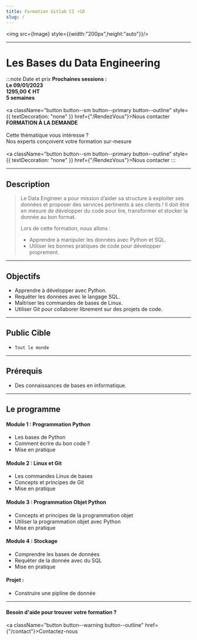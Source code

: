 ```yaml
---
title: Formation Gitlab CI ⚡CD
slug: /
---
```





<img src={Image} style={{width:"200px",height:"auto"}}/>

------------

# Les Bases du Data Engineering

:::note  Date et prix
<Tabs>
  <TabItem value="standard" label="STANDARD" default>
      <b> Prochaines sessions :</b><br/>
      <b> <CalendarMonthIcon viewBox="0 -14 36 36"/> Le 09/01/2023</b><br/>
      <b> <EuroIcon viewBox="0 -14 36 36"/> 1295,00 € HT </b><br/>
      <b> <AccessTimeIcon viewBox="0 -14 36 36"/> 5 semaines</b> <br/><br/>
      <a className="button button--sm button--primary button--outline" style={{ textDecoration: "none" }} href={"/RendezVous"}>Nous contacter</a>
  </TabItem>
  <TabItem value="sur-mesure" label="SUR-MESURE">
    <b>FORMATION À LA DEMANDE</b> <br/><br/>
      Cette thématique vous intéresse ?<br/>
      Nos experts conçoivent votre formation sur-mesure<br/><br/>
      <a className="button button--sm button--primary button--outline" style={{ textDecoration: "none" }} href={"/RendezVous"}>Nous contacter</a>
  </TabItem>
</Tabs>
:::

------------


## Description


> Le Data Engineer a pour mission d’aider sa structure à exploiter ses données et proposer des services pertinents
> à ses clients !
> Il doit être en mesure de développer du code pour lire, transformer et stocker la donnée au bon format.
>
>  Lors de cette formation, nous allons :
>
> + Apprendre à manipuler les données avec Python et SQL.
> + Utiliser les bonnes pratiques de code pour développer proprement.



--------------

## Objectifs

+ Apprendre à développer avec Python.
+ Requêter les données avec le langage SQL.
+ Maîtriser les commandes de bases de Linux.
+ Utiliser Git pour collaborer librement sur des projets de code.


--------------

## Public Cible

+ `Tout le monde `

--------------

## Prérequis

+ Des connaissances de bases en informatique.

--------------

## Le programme


#### Module 1 : Programmation Python
+ Les bases de Python
+ Comment écrire du bon code ?
+ Mise en pratique

#### Module 2 : Linux et Git
+ Les commandes Linux de bases
+ Concepts et principes de Git
+ Mise en pratique

#### Module 3 : Programmation Objet Python
+ Concepts et principes de la programmation objet
+ Utiliser la programmation objet avec Python
+ Mise en pratique

#### Module 4 : Stockage
+ Comprendre les bases de données
+ Requêter de la donnée avec du SQL
+ Mise en pratique

#### Projet :

+ Construire une pipline de donnée


----------

#### Besoin d'aide pour trouver votre formation ?
<a className="button button--warning button--outline" href={"/contact"}>Contactez-nous </a>